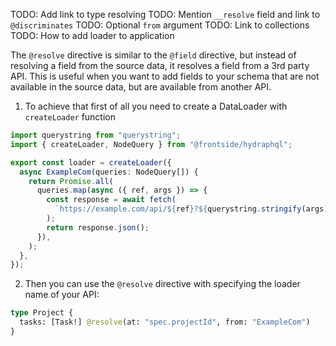 TODO: Add link to type resolving
TODO: Mention `__resolve` field and link to `@discriminates`
TODO: Optional `from` argument
TODO: Link to collections
TODO: How to add loader to application

The `@resolve` directive is similar to the `@field` directive, but instead of
resolving a field from the source data, it resolves a field from a 3rd party
API. This is useful when you want to add fields to your schema that are not
available in the source data, but are available from another API.

1. To achieve that first of all you need to create a DataLoader with `createLoader` function

```ts
import querystring from "querystring";
import { createLoader, NodeQuery } from "@frontside/hydraphql";

export const loader = createLoader({
  async ExampleCom(queries: NodeQuery[]) {
    return Promise.all(
      queries.map(async ({ ref, args }) => {
        const response = await fetch(
          `https://example.com/api/${ref}?${querystring.stringify(args)}`,
        );
        return response.json();
      }),
    );
  },
});
```

2. Then you can use the `@resolve` directive with specifying the loader name of your API:

```graphql
type Project {
  tasks: [Task!] @resolve(at: "spec.projectId", from: "ExampleCom")
}
```
